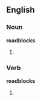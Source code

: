 ==English==
===Noun===
'''roadblocks'''
# {{plural of|[[roadblock]]}}

===Verb===
'''roadblocks'''
# {{third-person singular of|[[roadblock]]}}